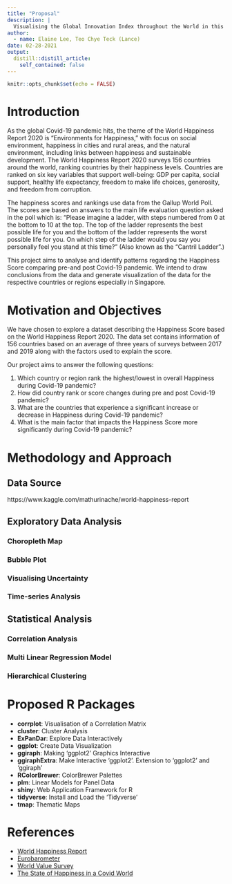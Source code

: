 ```yaml
---
title: "Proposal"
description: |
  Visualising the Global Innovation Index throughout the World in this Covid-19 situation.
author:
  - name: Elaine Lee, Teo Chye Teck (Lance)
date: 02-28-2021
output:
  distill::distill_article:
    self_contained: false
---
```



```r
knitr::opts_chunk$set(echo = FALSE)
```

# Introduction

As the global Covid-19 pandemic hits, the theme of the World Happiness Report 2020 is “Environments for Happiness,” with focus on social environment, happiness in cities and rural areas, and the natural environment, including links between happiness and sustainable development.
The World Happiness Report 2020 surveys 156 countries around the world, ranking countries by their happiness levels. Countries are ranked on six key variables that support well-being: GDP per capita, social support, healthy life expectancy, freedom to make life choices, generosity, and freedom from corruption.    
  
The happiness scores and rankings use data from the Gallup World Poll. The scores are based on answers to the main life evaluation question asked in the poll which is: “Please imagine a ladder, with steps numbered from 0 at the bottom to 10 at the top. The top of the ladder represents the best possible life for you and the bottom of the ladder represents the worst possible life for you. On which step of the ladder would you say you personally feel you stand at this time?” (Also known as the “Cantril Ladder”.)        

This project aims to analyse and identify patterns regarding the Happiness Score comparing pre-and post Covid-19 pandemic.  We intend to draw conclusions from the data and generate visualization of the data for the respective countries or regions especially in Singapore.

# Motivation and Objectives

We have chosen to explore a dataset describing the Happiness Score based on the World Happiness Report 2020. The data set contains information of 156 countries based on an average of three years of surveys between 2017 and 2019 along with the factors used to explain the score.

Our project aims to answer the following questions:    

1. Which country or region rank the highest/lowest in overall Happiness during Covid-19 pandemic?   
2. How did country rank or score changes during pre and post Covid-19 pandemic?   
3. What are the countries that experience a significant increase or decrease in Happiness during Covid-19 pandemic?   
4. What is the main factor that impacts the Happiness Score more significantly during Covid-19 pandemic?    

# Methodology and Approach

## Data Source
https://www.kaggle.com/mathurinache/world-happiness-report

## Exploratory Data Analysis

### Choropleth Map

### Bubble Plot

### Visualising Uncertainty

### Time-series Analysis

## Statistical Analysis

### Correlation Analysis

### Multi Linear Regression Model

### Hierarchical Clustering

# Proposed R Packages

* **corrplot**: Visualisation of a Correlation Matrix
* **cluster**: Cluster Analysis
* **ExPanDar**: Explore Data Interactively
* **ggplot**: Create Data Visualization
* **ggiraph**: Making ‘ggplot2’ Graphics Interactive
* **ggiraphExtra**: Make Interactive 'ggplot2'. Extension to 'ggplot2' and 'ggiraph'
* **RColorBrewer**: ColorBrewer Palettes
* **plm**: Linear Models for Panel Data
* **shiny**: Web Application Framework for R
* **tidyverse**: Install and Load the ‘Tidyverse’
* **tmap**: Thematic Maps


# References

* [World Happiness Report](https://worldhappiness.report/)
* [Eurobarometer](https://ec.europa.eu/commfrontoffice/publicopinion/index.cfm/General/index)
* [World Value Survey](https://www.worldvaluessurvey.org/WVSDocumentationWV6.jsp)
* [The State of Happiness in a Covid World](https://www.ipsos.com/en/global-happiness-study-2020)



